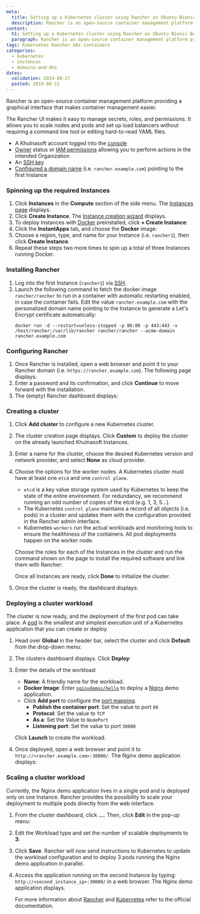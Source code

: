 ```yaml
---
meta:
  title: Setting up a Kubernetes cluster using Rancher on Ubuntu Bionic Beaver
  description: Rancher is an open-source container management platform providing a graphical interface that makes container management easier.
content:
  h1: Setting up a Kubernetes cluster using Rancher on Ubuntu Bionic Beaver
  paragraph: Rancher is an open-source container management platform providing a graphical interface that makes container management easier.
tags: Kubernetes Rancher k8s containers
categories:
  - kubernetes
  - instances
  - domains-and-dns
dates:
  validation: 2024-08-27
  posted: 2019-08-12
---
```


Rancher is an open-source container management platform providing a graphical interface that makes container management easier.

The Rancher UI makes it easy to manage secrets, roles, and permissions. It allows you to scale nodes and pods and set up load balancers without requiring a command line tool or editing hard-to-read YAML files.

<Macro id="requirements" />

- A Khulnasoft account logged into the [console](https://console.khulnasoft.com)
- [Owner](/identity-and-access-management/iam/concepts/#owner) status or [IAM permissions](/identity-and-access-management/iam/concepts/#permission) allowing you to perform actions in the intended Organization
- An [SSH key](/identity-and-access-management/organizations-and-projects/how-to/create-ssh-key/)
- [Configured a domain name](/network/domains-and-dns/quickstart/) (i.e. `rancher.example.com`) pointing to the first Instance

### Spinning up the required Instances

1. Click **Instances** in the **Compute** section of the side menu. The [Instances page](https://console.khulnasoft.com/instance/servers) displays.
2. Click **Create Instance**. The [Instance creation wizard](https://console.khulnasoft.com/instance/servers/create) displays.
3. To deploy Instances with [Docker](https://www.docker.com/) preinstalled, click **+ Create Instance**:
    <Lightbox src="khulnasoft-rancher_instances.webp" alt="" />
4. Click the **InstantApps** tab, and choose the **Docker** image:
    <Lightbox src="khulnasoft-rancher_instant_apps.webp" alt="" />
5. Choose a region, type, and name for your Instance (i.e. `rancher1`), then click **Create Instance**.
6. Repeat these steps two more times to spin up a total of three Instances running Docker.

### Installing Rancher

1. Log into the first Instance (`rancher1`) via [SSH](/compute/instances/how-to/connect-to-instance/).
2. Launch the following command to fetch the docker image `rancher/rancher` to run in a container with automatic restarting enabled, in case the container fails. Edit the value `rancher.example.com` with the personalized domain name pointing to the Instance to generate a Let's Encrypt certificate automatically:
    ```
    docker run -d --restart=unless-stopped -p 80:80 -p 443:443 -v /host/rancher:/var/lib/rancher rancher/rancher --acme-domain rancher.example.com
    ```

### Configuring Rancher

1. Once Rancher is installed, open a web browser and point it to your Rancher domain (i.e. `https://rancher.example.com`). The following page displays:
    <Lightbox src="khulnasoft-rancher_password.webp" alt="" />
2. Enter a password and its confirmation, and click **Continue** to move forward with the installation.
3. The (empty) Rancher dashboard displays:
    <Lightbox src="khulnasoft-rancher_dashboard_empty.webp" alt="" />

### Creating a cluster

1. Click **Add cluster** to configure a new Kubernetes cluster.
2. The cluster creation page displays. Click **Custom** to deploy the cluster on the already launched Khulnasoft Instances.
    <Lightbox src="khulnasoft-rancher_add_cluster.webp" alt="" />
3. Enter a name for the cluster, choose the desired Kubernetes version and network provider, and select **None** as cloud provider.
    <Lightbox src="khulnasoft-rancher_cluster_options.webp" alt="" />
4. Choose the options for the worker nodes. A Kubernetes cluster must have at least one `etcd` and one `control plane`.
    - `etcd` is a key value storage system used by Kubernetes to keep the state of the entire environment. For redundancy, we recommend running an odd number of copies of the etcd (e.g. 1, 3, 5…).
    - The Kubernetes `control plane` maintains a record of all objects (i.e. pods) in a cluster and updates them with the configuration provided in the Rancher admin interface.
    - Kubernetes `workers` run the actual workloads and monitoring tools to ensure the healthiness of the containers. All pod deployments happen on the worker node.

    Choose the roles for each of the Instances in the cluster and run the command shown on the page to install the required software and link them with Rancher:

    <Lightbox src="khulnasoft-rancher_node_run.webp" alt="" />

    Once all Instances are ready, click **Done** to initialize the cluster.
5. Once the cluster is ready, the dashboard displays:
    <Lightbox src="khulnasoft-rancher_dashboard.webp" alt="" />

### Deploying a cluster workload

The cluster is now ready, and the deployment of the first pod can take place. A [pod](https://kubernetes.io/docs/concepts/workloads/pods/pod-overview/) is the smallest and simplest execution unit of a Kubernetes application that you can create or deploy.

1. Head over **Global** in the header bar, select the cluster and click **Default** from the drop-down menu:
    <Lightbox src="khulnasoft-rancher_menu.webp" alt="" />
2. The clusters dashboard displays. Click **Deploy**:
    <Lightbox src="khulnasoft-rancher_dashboard.webp" alt="" />
3. Enter the details of the workload:
    - **Name**: A friendly name for the workload.
    - **Docker Image**: Enter [`nginxdemos/hello`](https://hub.docker.com/r/nginxdemos/hello/) to deploy a [Nginx](http://nginx.org/) demo application.
    - Click **Add port** to configure the [port mapping](https://en.wikipedia.org/wiki/Port_forwarding).
      - **Publish the container port**: Set the value to port `80`
      - **Protocol**: Set the value to `TCP`
      - **As a**: Set the Value to `NodePort`
      - **Listening port**: Set the value to port `30000`

    <Lightbox src="khulnasoft-deploy_workload.webp" alt="" />

    Click **Launch** to create the workload.
4. Once deployed, open a web browser and point it to `http://<rancher.example.com>:30000/`. The Nginx demo application displays:
    <Lightbox src="khulnasoft-nginx_demo_app.webp" alt="" />

### Scaling a cluster workload

Currently, the Nginx demo application lives in a single pod and is deployed only on one Instance. Rancher provides the possibility to scale your deployment to multiple pods directly from the web interface.

1. From the cluster dashboard, click **…**. Then, click **Edit** in the pop-up menu:
    <Lightbox src="khulnasoft-workload_edit.webp" alt="" />
2. Edit the Workload type and set the number of scalable deployments to **3**:
    <Lightbox src="khulnasoft-upgrade_service.webp" alt="" />
3. Click **Save**. Rancher will now send instructions to Kubernetes to update the workload configuration and to deploy 3 pods running the Nginx demo application in parallel.
    <Lightbox src="khulnasoft-workload_updated.webp" alt="" />
4. Access the application running on the second Instance by typing: `http://<second_instance_ip>:30000/` in a web browser. The Nginx demo application displays.

    For more information about [Rancher](https://ranchermanager.docs.rancher.com/v2.9) and [Kubernetes](https://kubernetes.io/docs/home/) refer to the official documentation.